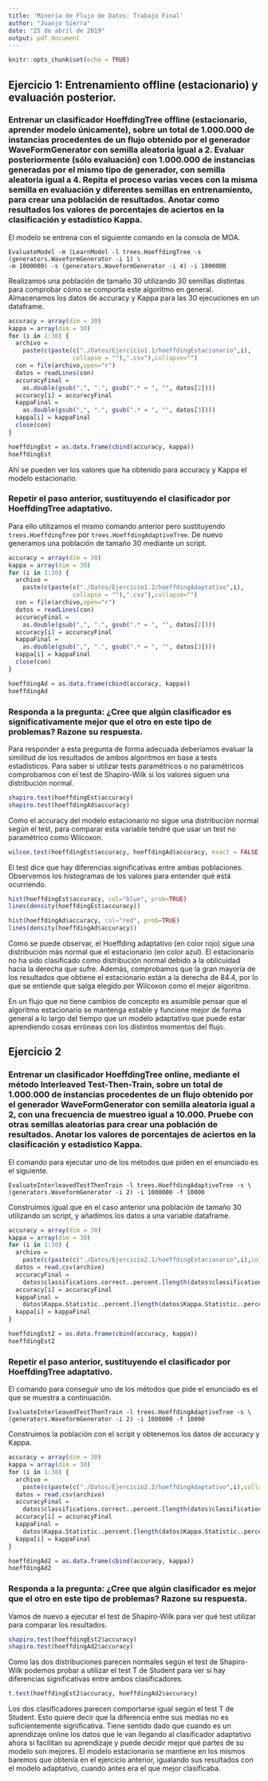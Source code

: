 ```yaml
---
title: 'Minería de Flujo de Datos: Trabajo Final'
author: "Juanjo Sierra"
date: "25 de abril de 2019"
output: pdf_document
---
```


```r
knitr::opts_chunk$set(echo = TRUE)
```

## Ejercicio 1: Entrenamiento offline (estacionario) y evaluación posterior.

### Entrenar un clasificador HoeffdingTree offline (estacionario, aprender modelo únicamente), sobre un total de 1.000.000 de instancias procedentes de un flujo obtenido por el generador WaveFormGenerator con semilla aleatoria igual a 2. Evaluar posteriormente (sólo evaluación) con 1.000.000 de instancias generadas por el mismo tipo de generador, con semilla aleatoria igual a 4. Repita el proceso varias veces con la misma semilla en evaluación y diferentes semillas en entrenamiento, para crear una población de resultados. Anotar como resultados los valores de porcentajes de aciertos en la clasificación y estadístico Kappa.

El modelo se entrena con el siguiente comando en la consola de MOA.

```
EvaluateModel -m (LearnModel -l trees.HoeffdingTree -s (generators.WaveformGenerator -i 1) \
-m 1000000) -s (generators.WaveformGenerator -i 4) -i 1000000
```

Realizamos una población de tamaño 30 utilizando 30 semillas distintas para comprobar cómo se comporta este algoritmo en general. Almacenamos los datos de accuracy y Kappa para las 30 ejecuciones en un dataframe.

```r
accuracy = array(dim = 30)
kappa = array(dim = 30)
for (i in 1:30) {
  archivo =
    paste(c(paste(c("./Datos/Ejercicio1.1/hoeffdingEstacionario",i),
                  collapse = ""),".csv"),collapse="")
  con = file(archivo,open="r")
  datos = readLines(con)
  accuracyFinal =
    as.double(gsub(",", ".", gsub(".* = ", "", datos[2])))
  accuracy[i] = accuracyFinal
  kappaFinal =
    as.double(gsub(",", ".", gsub(".* = ", "", datos[3])))
  kappa[i] = kappaFinal
  close(con)
}

hoeffdingEst = as.data.frame(cbind(accuracy, kappa))
hoeffdingEst
```

Ahí se pueden ver los valores que ha obtenido para accuracy y Kappa el modelo estacionario.

### Repetir el paso anterior, sustituyendo el clasificador por HoeffdingTree adaptativo.

Para ello utilizamos el mismo comando anterior pero sustituyendo `trees.HoeffdingTree` por `trees.HoeffdingAdaptiveTree`.
De nuevo generamos una población de tamaño 30 mediante un script.

```r
accuracy = array(dim = 30)
kappa = array(dim = 30)
for (i in 1:30) {
  archivo =
    paste(c(paste(c("./Datos/Ejercicio1.2/hoeffdingAdaptativo",i),
                  collapse = ""),".csv"),collapse="")
  con = file(archivo,open="r")
  datos = readLines(con)
  accuracyFinal =
    as.double(gsub(",", ".", gsub(".* = ", "", datos[2])))
  accuracy[i] = accuracyFinal
  kappaFinal =
    as.double(gsub(",", ".", gsub(".* = ", "", datos[3])))
  kappa[i] = kappaFinal
  close(con)
}

hoeffdingAd = as.data.frame(cbind(accuracy, kappa))
hoeffdingAd
```

### Responda a la pregunta: ¿Cree que algún clasificador es significativamente mejor que el otro en este tipo de problemas? Razone su respuesta.

Para responder a esta pregunta de forma adecuada deberíamos evaluar la similitud de los resultados de ambos algoritmos en base a tests estadísticos. Para saber si utilizar tests paramétricos o no paramétricos comprobamos con el test de Shapiro-Wilk si los valores siguen una distribución normal.

```r
shapiro.test(hoeffdingEst$accuracy)
shapiro.test(hoeffdingAd$accuracy)
```

Como el accuracy del modelo estacionario no sigue una distribución normal según el test, para comparar esta variable tendré que usar un test no paramétrico como Wilcoxon.

```r
wilcox.test(hoeffdingEst$accuracy, hoeffdingAd$accuracy, exact = FALSE, alternative = )
```

El test dice que hay diferencias significativas entre ambas poblaciones. Observemos los histogramas de los valores para entender qué está ocurriendo.

```r
hist(hoeffdingEst$accuracy, col="blue", prob=TRUE)
lines(density(hoeffdingEst$accuracy))

hist(hoeffdingAd$accuracy, col="red", prob=TRUE)
lines(density(hoeffdingAd$accuracy))
```

Como se puede observar, el Hoeffding adaptativo (en color rojo) sigue una distribución más normal que el estacionario (en color azul). El estacionario no ha sido clasificado como distribución normal debido a la oblicuidad hacia la derecha que sufre. Además, comprobamos que la gran mayoría de los resultados que obtiene el estacionario están a la derecha de 84.4, por lo que se entiende que salga elegido por Wilcoxon como el mejor algoritmo.

En un flujo que no tiene cambios de concepto es asumible pensar que el algoritmo estacionario se mantenga estable y funcione mejor de forma general a lo largo del tiempo que un modelo adaptativo que puede estar aprendiendo cosas erróneas con los distintos momentos del flujo.

## Ejercicio 2

### Entrenar un clasificador HoeffdingTree online, mediante el método Interleaved Test-Then-Train, sobre un total de 1.000.000 de instancias procedentes de un flujo obtenido por el generador WaveFormGenerator con semilla aleatoria igual a 2, con una frecuencia de muestreo igual a 10.000. Pruebe con otras semillas aleatorias para crear una población de resultados. Anotar los valores de porcentajes de aciertos en la clasificación y estadístico Kappa.

El comando para ejecutar uno de los métodos que piden en el enunciado es el siguiente.

```
EvaluateInterleavedTestThenTrain -l trees.HoeffdingAdaptiveTree -s \
(generators.WaveformGenerator -i 2) -i 1000000 -f 10000
```

Construimos igual que en el caso anterior una población de tamaño 30 utilizando un script, y añadimos los datos a una variable dataframe.

```r
accuracy = array(dim = 30)
kappa = array(dim = 30)
for (i in 1:30) {
  archivo =
    paste(c(paste(c("./Datos/Ejercicio2.1/hoeffdingEstacionario",i),collapse = ""),".csv"),collapse="")
  datos = read.csv(archivo)
  accuracyFinal =
    datos$classifications.correct..percent.[length(datos$classifications.correct..percent.)]
  accuracy[i] = accuracyFinal
  kappaFinal =
    datos$Kappa.Statistic..percent.[length(datos$Kappa.Statistic..percent.)]
  kappa[i] = kappaFinal
}

hoeffdingEst2 = as.data.frame(cbind(accuracy, kappa))
hoeffdingEst2
```

### Repetir el paso anterior, sustituyendo el clasificador por HoeffdingTree adaptativo.

El comando para conseguir uno de los métodos que pide el enunciado es el que se muestra a continuación.

```
EvaluateInterleavedTestThenTrain -l trees.HoeffdingAdaptiveTree -s \
(generators.WaveformGenerator -i 2) -i 1000000 -f 10000
```

Construimos la población con el script y obtenemos los datos de accuracy y Kappa.

```r
accuracy = array(dim = 30)
kappa = array(dim = 30)
for (i in 1:30) {
  archivo =
    paste(c(paste(c("./Datos/Ejercicio2.2/hoeffdingAdaptativo",i),collapse = ""),".csv"),collapse="")
  datos = read.csv(archivo)
  accuracyFinal =
    datos$classifications.correct..percent.[length(datos$classifications.correct..percent.)]
  accuracy[i] = accuracyFinal
  kappaFinal =
    datos$Kappa.Statistic..percent.[length(datos$Kappa.Statistic..percent.)]
  kappa[i] = kappaFinal
}

hoeffdingAd2 = as.data.frame(cbind(accuracy, kappa))
hoeffdingAd2
```

### Responda a la pregunta: ¿Cree que algún clasificador es mejor que el otro en este tipo de problemas? Razone su respuesta.

Vamos de nuevo a ejecutar el test de Shapiro-Wilk para ver qué test utilizar para comparar los resultados.

```r
shapiro.test(hoeffdingEst2$accuracy)
shapiro.test(hoeffdingAd2$accuracy)
```

Como las dos distribuciones parecen normales según el test de Shapiro-Wilk podemos probar a utilizar el test T de Student para ver si hay diferencias significativas entre ambos clasificadores.

```r
t.test(hoeffdingEst2$accuracy, hoeffdingAd2$accuracy)
```

Los dos clasificadores parecen comportarse igual según el test T de Student. Esto quiere decir que la diferencia entre sus medias no es suficientemente significativa. Tiene sentido dado que cuando es un aprendizaje online los datos que le van llegando al clasificador adaptativo ahora sí facilitan su aprendizaje y puede decidir mejor qué partes de su modelo son mejores. El modelo estacionario se mantiene en los mismos baremos que obtenía en el ejercicio anterior, igualando sus resultados con el modelo adaptativo, cuando antes era el que mejor clasificaba.
